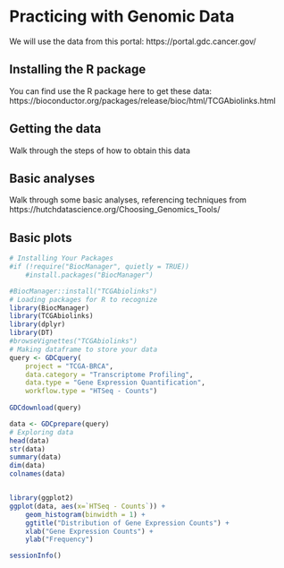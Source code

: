 
# Practicing with Genomic Data

We will use the data from this portal: https://portal.gdc.cancer.gov/

## Installing the R package

You can find use the R package here to get these data: https://bioconductor.org/packages/release/bioc/html/TCGAbiolinks.html

## Getting the data

Walk through the steps of how to obtain this data


## Basic analyses

Walk through some basic analyses, referencing techniques from
https://hutchdatascience.org/Choosing_Genomics_Tools/


## Basic plots


```r
# Installing Your Packages
#if (!require("BiocManager", quietly = TRUE))
    #install.packages("BiocManager")

#BiocManager::install("TCGAbiolinks")
# Loading packages for R to recognize
library(BiocManager)
library(TCGAbiolinks)
library(dplyr)
library(DT)
#browseVignettes("TCGAbiolinks")
# Making dataframe to store your data 
query <- GDCquery(
    project = "TCGA-BRCA",
    data.category = "Transcriptome Profiling",
    data.type = "Gene Expression Quantification",
    workflow.type = "HTSeq - Counts")
    
GDCdownload(query)

data <- GDCprepare(query)
# Exploring data 
head(data)
str(data)
summary(data)
dim(data)
colnames(data)
```

```r

```

```r
library(ggplot2)
ggplot(data, aes(x=`HTSeq - Counts`)) +
    geom_histogram(binwidth = 1) +
    ggtitle("Distribution of Gene Expression Counts") +
    xlab("Gene Expression Counts") +
    ylab("Frequency")
```

```r
sessionInfo()

```
